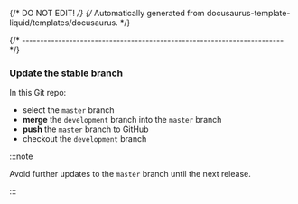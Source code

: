{/* DO NOT EDIT! */}
{/* Automatically generated from docusaurus-template-liquid/templates/docusaurus. */}

{/* ------------------------------------------------------------------------ */}

### Update the stable branch

In this Git repo:

- select the `master` branch
- **merge** the `development` branch into the `master` branch
- **push** the `master` branch to GitHub
- checkout the `development` branch

:::note

Avoid further updates to the `master` branch until the next release.

:::
